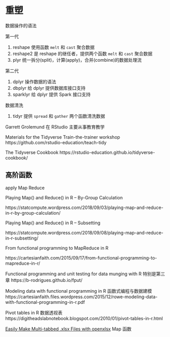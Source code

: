 # 重塑 {#data-wrangeling}


数据操作的语法

第一代

1. reshape 使用函数 `melt` 和 `cast` 聚合数据
1. reshape2 是 reshape 的继任者，提供两个函数 `melt` 和 `cast` 聚合数据
1. plyr 统一拆分(split)，计算(apply)，合并(combine)的数据处理流

第二代

1. dplyr 操作数据的语法
1. dbplyr 给 dplyr 提供数据库接口支持
1. sparklyr 给 dplyr 提供 Spark 接口支持

数据清洗

1. tidyr 提供 `spread` 和 `gather` 两个函数清洗数据

Garrett Grolemund 在 RStudio 主要从事教育教学

Materials for the Tidyverse Train-the-trainer workshop
https://github.com/rstudio-education/teach-tidy

The Tidyverse Cookbook
https://rstudio-education.github.io/tidyverse-cookbook/

## 高阶函数 {#high-order-function}

apply Map Reduce

Playing Map() and Reduce() in R – By-Group Calculation

https://statcompute.wordpress.com/2018/09/03/playing-map-and-reduce-in-r-by-group-calculation/

Playing Map() and Reduce() in R – Subsetting

https://statcompute.wordpress.com/2018/09/08/playing-map-and-reduce-in-r-subsetting/

From functional programming to MapReduce in R

https://cartesianfaith.com/2015/09/17/from-functional-programming-to-mapreduce-in-r/

Functional programming and unit testing for data munging with R 特别是第三章
https://b-rodrigues.github.io/fput/

Modeling data with functional programming in R 函数式编程与数据建模
https://cartesianfaith.files.wordpress.com/2015/12/rowe-modeling-data-with-functional-programming-in-r.pdf

Pivot tables in R 数据透视表
https://digitheadslabnotebook.blogspot.com/2010/01/pivot-tables-in-r.html

[Easily Make Multi-tabbed .xlsx Files with openxlsx](https://trinkerrstuff.wordpress.com/2018/02/14/easily-make-multi-tabbed-xlsx-files-with-openxlsx/) Map 函数

[apply-family]: https://stackoverflow.com/questions/3505701/grouping-functions-tapply-by-aggregate-and-the-apply-family


